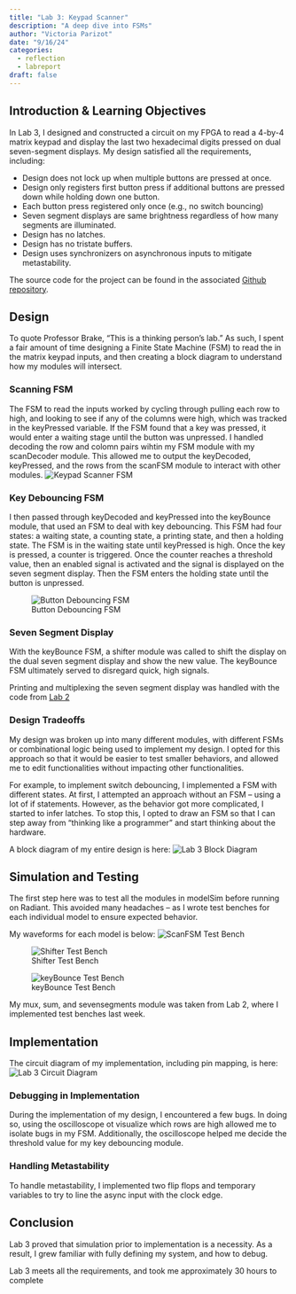 ```yaml
---
title: "Lab 3: Keypad Scanner"
description: "A deep dive into FSMs"
author: "Victoria Parizot"
date: "9/16/24"
categories:
  - reflection
  - labreport
draft: false
---
```

## Introduction & Learning Objectives
In Lab 3, I designed and constructed a circuit on my FPGA to read a 4-by-4 matrix keypad and display the last two hexadecimal digits pressed on dual seven-segment displays. My design satisfied all the requirements, including:
<ul> <li> Design does not lock up when multiple buttons are pressed at once. </li>
<li> Design only registers first button press if additional buttons are pressed down while holding down one button. </li>
<li>Each button press registered only once (e.g., no switch bouncing)</li>
<li>Seven segment displays are same brightness regardless of how many segments are illuminated.</li>
<li>Design has no latches.</li>
<li>Design has no tristate buffers.</li>
<li>Design uses synchronizers on asynchronous inputs to mitigate metastability.</li>
</ul>


The source code for the project can be found in the associated [Github repository](https://github.com/vparizot/e155-lab3).

## Design
To quote Professor Brake, "This is a thinking person’s lab." As such, I spent a fair amount of time designing a Finite State Machine (FSM) to read the in the matrix keypad inputs, and then creating a block diagram to understand how my modules will intersect. 

### Scanning FSM
The FSM to read the inputs worked by cycling through pulling each row to high, and looking to see if any of the columns were high, which was tracked in the keyPressed variable. If the FSM found that a key was pressed, it would enter a waiting stage until the button was unpressed. I handled decoding the row and colomn pairs wihtin my FSM module with my scanDecoder module. This allowed me to output the keyDecoded, keyPressed, and the rows from the scanFSM module to interact with other modules. 
![Keypad Scanner FSM](images/ScanFSM.jpeg) 

### Key Debouncing FSM
I then passed through keyDecoded and keyPressed into the keyBounce module, that used an FSM to deal with key debouncing. This FSM had four states: a waiting state, a counting state, a printing state, and then a holding state. The FSM is in the waiting state until keyPressed is high. Once the key is pressed, a counter is triggered. Once the counter reaches a threshold value, then an enabled signal is activated and the signal is displayed on the seven segment display. Then the FSM enters the holding state until the button is unpressed. 

![Button Debouncing FSM](images/keyDebounceFSM.jpeg) 

### Seven Segment Display
With the keyBounce FSM, a shifter module was called to shift the display on the dual seven segment display and show the new value. The keyBounce FSM ultimately served to disregard quick, high signals. 

Printing and multiplexing the seven segment display was handled with the code from [Lab 2](http://localhost:7108/labs/lab2/lab2.html)

### Design Tradeoffs
<!-- Report explains tradeoffs between the chosen design decisions and alternatives (e.g., why did you select a certain switch debouncing strategy and what are the tradeoffs between your chosen method and others?). -->

My design was broken up into many different modules, with different FSMs or combinational logic being used to implement my design. I opted for this approach so that it would be easier to test smaller behaviors, and allowed me to edit functionalities without impacting other functionalities. 

For example, to implement switch debouncing, I implemented a FSM with different states. At first, I attempted an approach without an FSM -- using a lot of if statements. However, as the behavior got more complicated, I started to infer latches. To stop this, I opted to draw an FSM so that I can step away from "thinking like a programmer" and start thinking about the hardware. 

A block diagram of my entire design is here:
![Lab 3 Block Diagram](images/block.jpeg) 

## Simulation and Testing
The first step here was to test all the modules in modelSim before running on Radiant. This avoided many headaches -- as I wrote test benches for each individual model to ensure expected behavior.

My waveforms for each model is below:
![ScanFSM Test Bench](images/scanfsm-tb.png) 


![Shifter Test Bench](images/shifter-tb.png)


![keyBounce Test Bench](images/keyBounce-tb.png) 

My mux, sum, and sevensegments module was taken from Lab 2, where I implemented test benches last week. 


## Implementation
The circuit diagram of my implementation, including pin mapping, is here: 
![Lab 3 Circuit Diagram](images/circuitDiagramlab3.jpeg) 

### Debugging in Implementation 
During the implementation of my design, I encountered a few bugs. In doing so, using the oscilloscope ot visualize which rows are high allowed me to isolate bugs in my FSM. Additionally, the oscilloscope helped me decide the threshold value for my key debouncing module.

### Handling Metastability
To handle metastability, I implemented two flip flops and temporary variables to try to line the async input with the clock edge.


## Conclusion
Lab 3 proved that simulation prior to implementation is a necessity. As a result, I grew familiar with fully defining my system, and how to debug. 


Lab 3 meets all the requirements, and took me approximately 30 hours to complete
